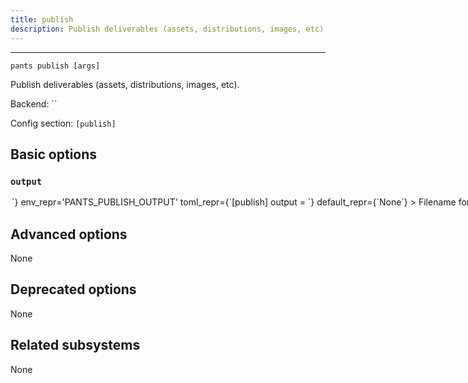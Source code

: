 ```yaml
---
title: publish
description: Publish deliverables (assets, distributions, images, etc).
---
```



---

```
pants publish [args]
```

Publish deliverables (assets, distributions, images, etc).

Backend: <span className="color--primary">``</span>

Config section: <span className="color--primary">`[publish]`</span>

<span className={styles.options}>

## Basic options

### `output`

<Option
  cli_repr={`--publish-output=<str>`}
  env_repr='PANTS_PUBLISH_OUTPUT'
  toml_repr={`[publish]
output = <str>`}
  default_repr={`None`}
>

Filename for JSON structured publish information.

</Option>

## Advanced options

None

## Deprecated options

None

## Related subsystems

None

</span>
